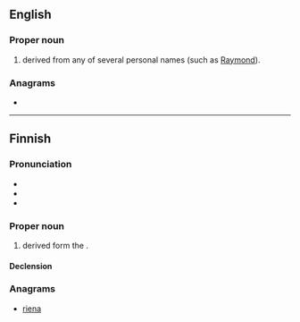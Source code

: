 {{also|raine|rainé|Raîne}}

==English==

===Proper noun===
{{en-proper noun}}

# {{surname|from=given names|dot=}} derived from any of several personal names (such as [[Raymond]]).

===Anagrams===
* {{l|en|Arnie}}

----

==Finnish==

===Pronunciation===
* {{rhymes|ɑine|lang=fi}}
* {{IPA|/ˈrɑine/|lang=fi}}
* {{hyphenation|Rai|ne|lang=fi}}

===Proper noun===
{{fi-proper noun}}

# {{given name|male|lang=fi}} derived form the {{etyl|de|fi}} {{m|de|Rainer}}.

====Declension====
{{fi-decl-nalle|Rain|||a}}

===Anagrams===
* [[riena#Finnish|riena]]